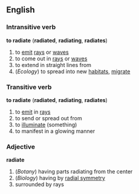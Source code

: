 ==English==
===Intransitive verb===
'''to radiate'''   ('''radiated''', '''radiating''', '''radiates''') 
#to [[emit]] [[ray]]s or [[wave]]s 
#to come out in [[ray]]s or [[wave]]s 
#to extend in straight lines from 
#(''Ecology'') to spread into new [[habitat]]s, [[migrate]]
===Transitive verb===
'''to radiate'''   ('''radiated''', '''radiating''', '''radiates''') 
#to [[emit]] in [[ray]]s 
#to send or spread out from 
#to [[illuminate]] (something) 
#to manifest in a glowing manner
===Adjective===
'''radiate'''
#(''Botany'') having parts radiating from the center 
#(''Biology'') having by [[radial symmetry]] 
#surrounded by rays